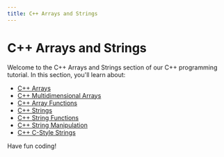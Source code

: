 ```yaml
---
title: C++ Arrays and Strings
---
```


# C++ Arrays and Strings

Welcome to the C++ Arrays and Strings section of our C++ programming tutorial. In this section, you'll learn about:

- [C++ Arrays](./0-cpp-arrays.mdx)
- [C++ Multidimensional Arrays](./1-cpp-multidimensional-arrays.mdx)
- [C++ Array Functions](./2-cpp-array-functions.mdx)
- [C++ Strings](./3-cpp-strings.mdx)
- [C++ String Functions](./4-cpp-string-functions.mdx)
- [C++ String Manipulation](./5-cpp-string-manipulation.mdx)
- [C++ C-Style Strings](./6-cpp-c-style-strings.mdx)

Have fun coding!
